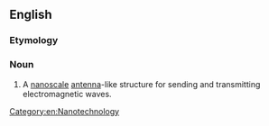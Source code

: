 ==English==
===Etymology===

{{prefix|nano|antenna}}

===Noun===
{{en-noun|nanoantennas|pl2=nanoantennae}}

#A [[nanoscale]] [[antenna]]-like structure for sending and transmitting electromagnetic waves.

[[Category:en:Nanotechnology]]